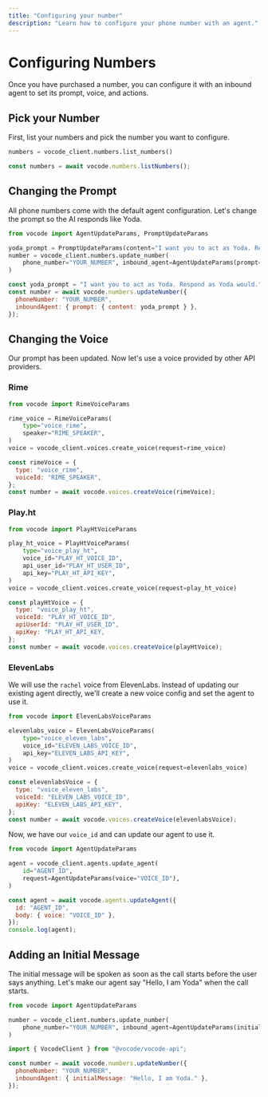 ```yaml
---
title: "Configuring your number"
description: "Learn how to configure your phone number with an agent."
---
```


# Configuring Numbers

Once you have purchased a number, you can configure it with an inbound agent to set its prompt, voice, and actions.

## Pick your Number

First, list your numbers and pick the number you want to configure.

<CodeGroup>

```python Python
numbers = vocode_client.numbers.list_numbers()
```

```javascript TypeScript
const numbers = await vocode.numbers.listNumbers();
```

</CodeGroup>

## Changing the Prompt

All phone numbers come with the default agent configuration. Let's change the
prompt so the AI responds like Yoda.

<CodeGroup>

```python Python
from vocode import AgentUpdateParams, PromptUpdateParams

yoda_prompt = PromptUpdateParams(content="I want you to act as Yoda. Respond as Yoda would.")
number = vocode_client.numbers.update_number(
    phone_number="YOUR_NUMBER", inbound_agent=AgentUpdateParams(prompt=yoda_prompt)
)
```

```javascript TypeScript
const yoda_prompt = "I want you to act as Yoda. Respond as Yoda would.";
const number = await vocode.numbers.updateNumber({
  phoneNumber: "YOUR_NUMBER",
  inboundAgent: { prompt: { content: yoda_prompt } },
});
```

</CodeGroup>

## Changing the Voice

Our prompt has been updated. Now let's use a voice provided by other API providers.

### Rime

<CodeGroup>

```python Python
from vocode import RimeVoiceParams

rime_voice = RimeVoiceParams(
    type="voice_rime",
    speaker="RIME_SPEAKER",
)
voice = vocode_client.voices.create_voice(request=rime_voice)
```

```javascript TypeScript
const rimeVoice = {
  type: "voice_rime",
  voiceId: "RIME_SPEAKER",
};
const number = await vocode.voices.createVoice(rimeVoice);
```

</CodeGroup>

### Play.ht

<CodeGroup>

```python Python
from vocode import PlayHtVoiceParams

play_ht_voice = PlayHtVoiceParams(
    type="voice_play_ht",
    voice_id="PLAY_HT_VOICE_ID",
    api_user_id="PLAY_HT_USER_ID",
    api_key="PLAY_HT_API_KEY",
)
voice = vocode_client.voices.create_voice(request=play_ht_voice)
```

```javascript TypeScript
const playHtVoice = {
  type: "voice_play_ht",
  voiceId: "PLAY_HT_VOICE_ID",
  apiUserId: "PLAY_HT_USER_ID",
  apiKey: "PLAY_HT_API_KEY,
};
const number = await vocode.voices.createVoice(playHtVoice);
```

</CodeGroup>

### ElevenLabs

We will use the `rachel` voice from ElevenLabs. Instead of updating our existing agent directly,
we'll create a new voice config and set the agent to use it.

<CodeGroup>

```python Python
from vocode import ElevenLabsVoiceParams

elevenlabs_voice = ElevenLabsVoiceParams(
    type="voice_eleven_labs",
    voice_id="ELEVEN_LABS_VOICE_ID",
    api_key="ELEVEN_LABS_API_KEY",
)
voice = vocode_client.voices.create_voice(request=elevenlabs_voice)
```

```javascript TypeScript
const elevenlabsVoice = {
  type: "voice_eleven_labs",
  voiceId: "ELEVEN_LABS_VOICE_ID",
  apiKey: "ELEVEN_LABS_API_KEY",
};
const number = await vocode.voices.createVoice(elevenlabsVoice);
```

</CodeGroup>

Now, we have our `voice_id` and can update our agent to use it.

<CodeGroup>

```python Python
from vocode import AgentUpdateParams

agent = vocode_client.agents.update_agent(
    id="AGENT_ID",
    request=AgentUpdateParams(voice="VOICE_ID"),
)
```

```javascript TypeScript
const agent = await vocode.agents.updateAgent({
  id: "AGENT_ID",
  body: { voice: "VOICE_ID" },
});
console.log(agent);
```

</CodeGroup>

## Adding an Initial Message

The initial message will be spoken as soon as the call starts before the user says anything. Let's make our agent say "Hello, I am Yoda" when the call starts.

<CodeGroup>

```python Python
from vocode import AgentUpdateParams

number = vocode_client.numbers.update_number(
    phone_number="YOUR_NUMBER", inbound_agent=AgentUpdateParams(initial_message="Hello, I am Yoda.")
)

```

```javascript TypeScript
import { VocodeClient } from "@vocode/vocode-api";

const number = await vocode.numbers.updateNumber({
  phoneNumber: "YOUR_NUMBER",
  inboundAgent: { initialMessage: "Hello, I am Yoda." },
});
```

</CodeGroup>
